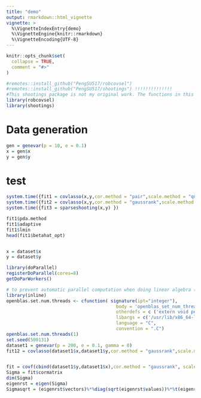 ```yaml
---
title: "demo"
output: rmarkdown::html_vignette
vignette: >
  %\VignetteIndexEntry{demo}
  %\VignetteEngine{knitr::rmarkdown}
  %\VignetteEncoding{UTF-8}
---
```


```r
knitr::opts_chunk$set(
  collapse = TRUE,
  comment = "#>"
)
```

```r
#remotes::install_github("PengSU517/robcovsel")
#remotes::install_github("PengSU517/shootings") !!!!!!!!!!!!!!
#This shootings package is not my original work. The functions in this package were forked from https://github.com/ineswilms/sparse-shooting-S. I constructed a package of those functions to make them more convenient to use.
library(robcovsel)
library(shootings)
```

# Data generation 
```r
gen = genevar(p = 10, e = 0.1)
x = gen$x
y = gen$y
```

# test
```r

system.time({fit1 = covlasso(x,y,cor.method = "pair",scale.method = "qn")})  
system.time({fit2 = covlasso(x,y,cor.method = "gaussrank",scale.method = "qn")})
system.time({fit3 = sparseshooting(x,y) })

fit1$pda.method
fit1$adaptive
fit1$lmin
head(fit1$betahat_opt)


x = dataset$x
y = dataset$y

```




```r
library(doParallel)
registerDoParallel(cores=8)
getDoParWorkers()

# to prevent automatic parallel computation when doing linear algebra (OpenBLAS)
library(inline)
openblas.set.num.threads <- cfunction( signature(ipt="integer"),
                                         body = 'openblas_set_num_threads(*ipt);',
                                         otherdefs = c ('extern void penblas_set_num_threads(int);'),
                                         libargs = c('/usr/lib/x86_64-linux-gnu/openblas/libblas.so.3'),
                                         language = "C",
                                         convention = ".C")
openblas.set.num.threads(1) 
set.seed(500131)
dataset1 = genevar(p = 200, e = 0.1, gamma = 0)
fit12 = covlasso(dataset1$x,dataset1$y,cor.method = "gaussrank",scale.method = "qn")


fit = covf(cbind(dataset1$y,dataset1$x),cor.method = "gaussrank", scale.method = "qn", pda.method = "nearpd")
Sigma = fit$cormatrix
dim(Sigma)
eigenrst = eigen(Sigma)
Sigmasqrt = (eigenrst$vectors)%*%diag(sqrt(eigenrst$values))%*%t(eigenrst$vectors)

```




